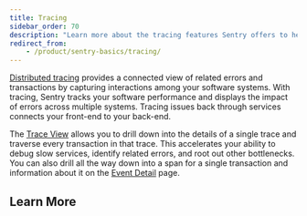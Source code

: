 ```yaml
---
title: Tracing
sidebar_order: 70
description: "Learn more about the tracing features Sentry offers to help you track your software performance across multiple systems."
redirect_from:
    - /product/sentry-basics/tracing/
---
```


[Distributed tracing](/product/sentry-basics/tracing/distributed-tracing/) provides a connected view of related errors and transactions by capturing interactions among your software systems. With tracing, Sentry tracks your software performance and displays the impact of errors across multiple systems. Tracing issues back through services connects your front-end to your back-end.

The [Trace View](/product/sentry-basics/tracing/trace-view/) allows you to drill down into the details of a single trace and traverse every transaction in that trace. This accelerates your ability to debug slow services, identify related errors, and root out other bottlenecks. You can also drill all the way down into a span for a single transaction and information about it on the [Event Detail](/product/sentry-basics/tracing/event-detail/) page.

## Learn More

<PageGrid />
